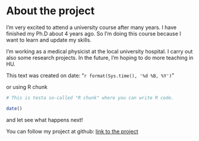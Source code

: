 
# About the project

I'm very excited to attend a university course after many years. I have finished my Ph.D about 4 years ago. So I'm doing this course because I want to learn and update my skills.

I'm working as a medical physicist at the local university hospital. I carry out also some research projects. In the future, I'm hoping to do more teaching in HU.

This text was created on date: "`r format(Sys.time(), '%d %B, %Y')`"

or using R chunk
```r
# This is testa so-called "R chunk" where you can write R code.

date()

```

and let see what happens next!

You can follow my project at github: [link to the project](https://github.com/Puolimatkassa/IODS-project.git)
